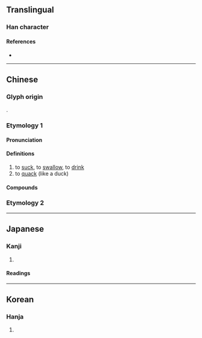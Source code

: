 {{also|呻}}
{{character info/new}}
==Translingual==

===Han character===
{{Han char|rn=30|rad=口|as=05|sn=8|four=66050|canj=RWL|ids=⿰口甲}}

====References====
* {{Han ref|kx=0183.040|dkj=03461|dj=0402.050|hdz=10600.020|uh=5477|ud=21623|bh=A945|bd=43333}}

----

==Chinese==
{{zh-forms}}

===Glyph origin===
{{Han etym}}
{{Han compound|口|甲|ls=psc|c1=s|c2=p|t1=mouth}}.

===Etymology 1===

====Pronunciation====
{{zh-pron
|m=xiā,xiá,gā,1nb=Mainland,2nb=Taiwan
|m-s=
|c=haap3
|c-t=
|g=
|h=pfs=
|j=
|mb=
|md=
|mn=
|mn-t=
|w=4haq
|x=
|mc=y
|oc=y
|cat=v
}}

====Definitions====
{{zh-hanzi}}

# to [[suck]], to [[swallow]], to [[drink]]
# to [[quack]] (like a duck)
#: {{zh-x|呷 呷 叫|to quack (like a duck)}}

====Compounds====
{{zh-der|吸呷|呷呷|呷醋|喋呷|喤呷|吉呷}}

===Etymology 2===
{{zh-see|食}}

----

==Japanese==

===Kanji===
{{ja-kanji|grade=|rs=口05}}

# {{rfdef|ja|sort=口05}}

====Readings====
{{ja-readings
|goon=きょう<けふ
|kanon=こう<かふ
|kun=あお-る, す-う}}

----

==Korean==

===Hanja===
{{ko-hanja|hangeul=합}}

# {{rfdef|ko|sort=口05}}
